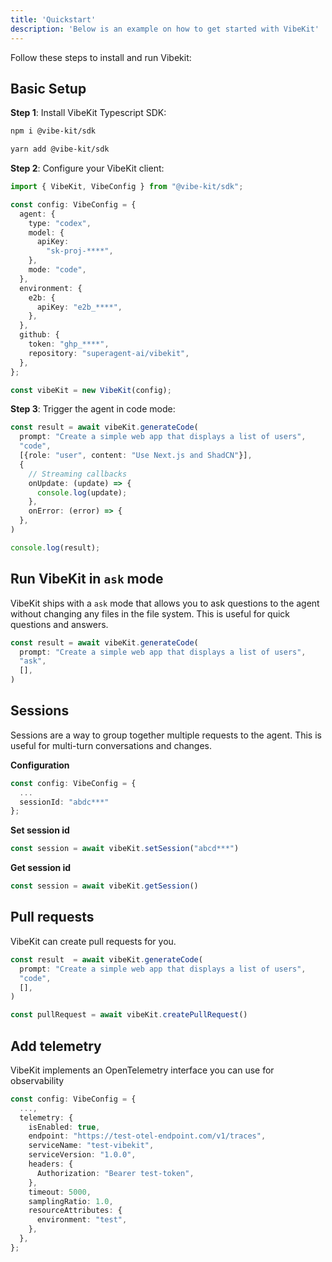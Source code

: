 ```yaml
---
title: 'Quickstart'
description: 'Below is an example on how to get started with VibeKit'
---
```

Follow these steps to install and run Vibekit:

## Basic Setup

**Step 1**: Install VibeKit Typescript SDK:

<CodeGroup>

  ```bash npm
  npm i @vibe-kit/sdk
  ```

```bash yarn
yarn add @vibe-kit/sdk
```

</CodeGroup>

**Step 2**: Configure your VibeKit client:

```typescript
import { VibeKit, VibeConfig } from "@vibe-kit/sdk";

const config: VibeConfig = {
  agent: {
    type: "codex",
    model: {
      apiKey:
        "sk-proj-****",
    },
    mode: "code",
  },
  environment: {
    e2b: {
      apiKey: "e2b_****",
    },
  },
  github: {
    token: "ghp_****",
    repository: "superagent-ai/vibekit",
  },
};

const vibeKit = new VibeKit(config);

```

**Step 3**: Trigger the agent in code mode:

```typescript
const result = await vibeKit.generateCode(
  prompt: "Create a simple web app that displays a list of users",
  "code",
  [{role: "user", content: "Use Next.js and ShadCN"}],
  {
    // Streaming callbacks
    onUpdate: (update) => {
      console.log(update);
    },
    onError: (error) => {
  },
)

console.log(result);

```

## Run VibeKit in `ask` mode

VibeKit ships with a `ask` mode that allows you to ask questions to the agent without changing any files in the file system. This is useful for quick questions and answers.

```typescript
const result = await vibeKit.generateCode(
  prompt: "Create a simple web app that displays a list of users",
  "ask",
  [],
)
```

## Sessions

Sessions are a way to group together multiple requests to the agent. This is useful for multi-turn conversations and changes.

**Configuration**
```typescript
const config: VibeConfig = {
  ...
  sessionId: "abdc***"
};
```

**Set session id**

```typescript
const session = await vibeKit.setSession("abcd***")
```

**Get session id**

```typescript
const session = await vibeKit.getSession()
```

## Pull requests

VibeKit can create pull requests for you.

```typescript
const result  = await vibeKit.generateCode(
  prompt: "Create a simple web app that displays a list of users",
  "code",
  [],
)

const pullRequest = await vibeKit.createPullRequest()
```

## Add telemetry

VibeKit implements an OpenTelemetry interface you can use for observability 

```typescript
const config: VibeConfig = {
  ...,
  telemetry: {
    isEnabled: true,
    endpoint: "https://test-otel-endpoint.com/v1/traces",
    serviceName: "test-vibekit",
    serviceVersion: "1.0.0",
    headers: {
      Authorization: "Bearer test-token",
    },
    timeout: 5000,
    samplingRatio: 1.0,
    resourceAttributes: {
      environment: "test",
    },
  },
};
```



